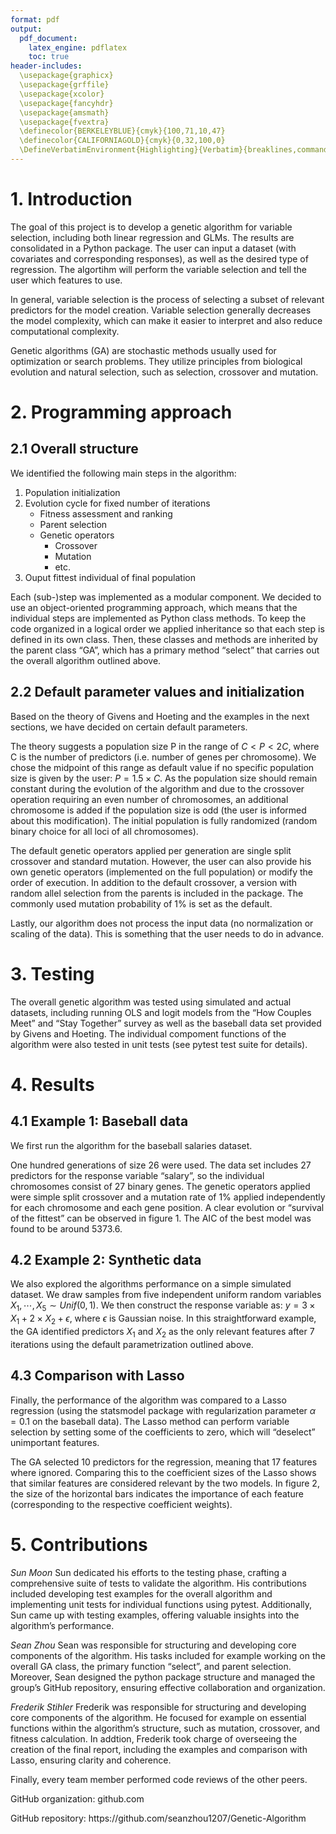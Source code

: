 ```yaml
---
format: pdf
output:
  pdf_document:
    latex_engine: pdflatex
    toc: true
header-includes:
  \usepackage{graphicx}
  \usepackage{grffile}
  \usepackage{xcolor}
  \usepackage{fancyhdr}
  \usepackage{amsmath}
  \usepackage{fvextra}
  \definecolor{BERKELEYBLUE}{cmyk}{100,71,10,47}
  \definecolor{CALIFORNIAGOLD}{cmyk}{0,32,100,0}
  \DefineVerbatimEnvironment{Highlighting}{Verbatim}{breaklines,commandchars=\\\{\}}
---
```


<!---
 Title Page Layout 
--->
\pagestyle{fancy}
\fancyhf{}
\renewcommand{\headrulewidth}{0pt}
\topmargin1mm
\begin{center}
\huge\textbf{Genetic Algorithm for Variable Selection}\par
\vspace{1.75cm}
\huge{STAT 243 - Final Project}\par
\huge\textit{Fall 2023}\par
\vspace{3cm}
\large \textbf{Authors: Sean Zhou, Sun Moon, Frederik Stihler} \par
\large Department of Statistics\par
Instructor: Christopher Paciorek
\par 
\par 
\vspace{1cm}
\large December 13th, 2023\par
\vspace{4cm}
\includegraphics[width=0.4\textwidth]{Berkeley_logo.svg.png} %70% der Textbreite
\end{center}
\thispagestyle{empty}
\newpage
\fancyfoot[C]{\thepage}

# 1. Introduction

The goal of this project is to develop a genetic algorithm for variable selection, including both linear regression and GLMs. The results are consolidated in a Python package. The user can input a dataset (with covariates and corresponding responses), as well as the desired type of regression. The algortihm will perform the variable selection and tell the user which features to use.

In general, variable selection is the process of selecting a subset of relevant predictors for the model creation. Variable selection generally decreases the model complexity, which can make it easier to interpret and also reduce computational complexity.

Genetic algorithms (GA) are stochastic methods usually used for optimization or search problems. They utilize principles from biological evolution and natural selection, such as selection, crossover and mutation.


# 2. Programming approach

## 2.1 Overall structure

We identified the following main steps in the algorithm:

1. Population initialization
2. Evolution cycle for fixed number of iterations
    - Fitness assessment and ranking
    - Parent selection
    - Genetic operators
        - Crossover
        - Mutation
        - etc.
3. Ouput fittest individual of final population

Each (sub-)step was implemented as a modular component. We decided to use an object-oriented programming approach, which means that the individual steps are implemented as Python class methods. To keep the code organized in a logical order we  applied inheritance so that each step is defined in its own class. Then, these classes and methods are inherited by the parent class "GA", which has a primary method "select" that carries out the overall algorithm outlined above.

## 2.2 Default parameter values and initialization

Based on the theory of Givens and Hoeting and the examples in the next sections, we have decided on certain default parameters. 

The theory suggests a population size P in the range of $C < P < 2C$, where C is the number of predictors (i.e. number of genes per chromosome). We chose the midpoint of this range as default value if no specific population size is given by the user: $P = 1.5 \times C$. As the population size should remain constant during the evolution of the algorithm and due to the crossover operation requiring an even number of chromosomes, an additional chromosome is added if the population size is odd (the user is informed about this modification). The initial population is fully randomized (random binary choice for all loci of all chromosomes).

The default genetic operators applied per generation are single split crossover and standard mutation. However, the user can also provide his own genetic operators (implemented on the full population) or modify the order of execution. In addition to the default crossover, a version with random allel selection from the parents is included in the package. The commonly used mutation probability of 1% is set as the default. 

Lastly, our algorithm does not process the input data (no normalization or scaling of the data). This is something that the user needs to do in advance.

# 3. Testing
The overall genetic algorithm was tested using simulated and actual datasets, including running OLS and logit models from the "How Couples Meet" and "Stay Together" survey as well as the baseball data set provided by Givens and Hoeting. The individual compoment functions of the algorithm were also tested in unit tests (see pytest test suite for details).

# 4. Results

## 4.1 Example 1: Baseball data
We first run the algorithm for the baseball salaries dataset. 

\begin{center}
\includegraphics[width=0.7\textwidth]{GA_results_plot_baseball.png}
\end{center}

One hundred generations of size 26 were used. The data set includes 27 predictors for the response variable "salary", so the individual chromosomes consist of 27 binary genes. The genetic operators applied were simple split crossover and a mutation rate of 1% applied independently for each chromosome and each gene position. A clear evolution or "survival of the fittest" can be observed in figure 1. The AIC of the best model was found to be around 5373.6.

## 4.2 Example 2: Synthetic data
We also explored the algorithms performance on a simple simulated dataset. We draw samples from five independent uniform random variables $X_1, \cdots, X_5 \sim Unif(0,1)$. We then construct the response variable as: $y = 3 \times X_1 + 2 \times X_2 + \epsilon$, where $\epsilon$ is Gaussian noise. In this straightforward example, the GA identified predictors $X_1$ and $X_2$ as the only relevant features after 7 iterations using the default parametrization outlined above.


## 4.3 Comparison with Lasso
Finally, the performance of the algorithm was compared to a Lasso regression (using the statsmodel package with regularization parameter $\alpha=0.1$ on the baseball data). The Lasso method can perform variable selection by setting some of the coefficients to zero, which will "deselect" unimportant features.

\begin{center}
\includegraphics[width=0.7\textwidth]{Lasso_comparison.png}
\end{center}

The GA selected 10 predictors for the regression, meaning that 17 features where ignored. Comparing this to the coefficient sizes of the Lasso shows that similar features are considered relevant by the two models. In figure 2, the size of the horizontal bars indicates the importance of each feature (corresponding to the respective coefficient weights).

# 5. Contributions

*Sun Moon* 
Sun dedicated his efforts to the testing phase, crafting a comprehensive suite of tests to validate the algorithm. His contributions included developing test examples for the overall algorithm and implementing unit tests for individual functions using pytest. Additionally, Sun came up with testing examples, offering valuable insights into the algorithm's performance.

*Sean Zhou*
Sean was responsible for structuring and developing core components of the algorithm. His tasks included for example working on the overall GA class, the primary function "select", and parent selection. Moreover, Sean designed the python package structure and managed the group's GitHub repository, ensuring effective collaboration and organization.

*Frederik Stihler*
Frederik was responsible for structuring and developing core components of the algorithm. He focused for example on essential functions within the algorithm's structure, such as mutation, crossover, and fitness calculation. In addtion, Frederik took charge of overseeing the creation of the final report, including the examples and comparison with Lasso, ensuring clarity and coherence.

Finally, every team member performed code reviews of the other peers.


\newpage
GitHub organization: github.com \par
GitHub repository: https://github.com/seanzhou1207/Genetic-Algorithm

